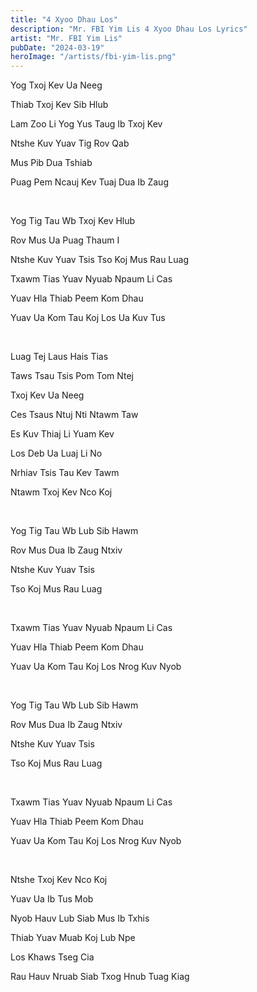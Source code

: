 ```yaml
---
title: "4 Xyoo Dhau Los"
description: "Mr. FBI Yim Lis 4 Xyoo Dhau Los Lyrics"
artist: "Mr. FBI Yim Lis"
pubDate: "2024-03-19"
heroImage: "/artists/fbi-yim-lis.png"
---
```


Yog Txoj Kev Ua Neeg

Thiab Txoj Kev Sib Hlub

Lam Zoo Li Yog Yus Taug Ib Txoj Kev

Ntshe Kuv Yuav Tig Rov Qab

Mus Pib Dua Tshiab

Puag Pem Ncauj Kev Tuaj Dua Ib Zaug

<br />

Yog Tig Tau Wb Txoj Kev Hlub

Rov Mus Ua Puag Thaum I

Ntshe Kuv Yuav Tsis Tso Koj Mus Rau Luag

Txawm Tias Yuav Nyuab Npaum Li Cas

Yuav Hla Thiab Peem Kom Dhau

Yuav Ua Kom Tau Koj Los Ua Kuv Tus

<br />

Luag Tej Laus Hais Tias

Taws Tsau Tsis Pom Tom Ntej

Txoj Kev Ua Neeg

Ces Tsaus Ntuj Nti Ntawm Taw

Es Kuv Thiaj Li Yuam Kev

Los Deb Ua Luaj Li No

Nrhiav Tsis Tau Kev Tawm

Ntawm Txoj Kev Nco Koj

<br />

Yog Tig Tau Wb Lub Sib Hawm

Rov Mus Dua Ib Zaug Ntxiv

Ntshe Kuv Yuav Tsis

Tso Koj Mus Rau Luag

<br />

Txawm Tias Yuav Nyuab Npaum Li Cas

Yuav Hla Thiab Peem Kom Dhau

Yuav Ua Kom Tau Koj Los Nrog Kuv Nyob

<br />

Yog Tig Tau Wb Lub Sib Hawm

Rov Mus Dua Ib Zaug Ntxiv

Ntshe Kuv Yuav Tsis

Tso Koj Mus Rau Luag

<br />

Txawm Tias Yuav Nyuab Npaum Li Cas

Yuav Hla Thiab Peem Kom Dhau

Yuav Ua Kom Tau Koj Los Nrog Kuv Nyob

<br />

Ntshe Txoj Kev Nco Koj

Yuav Ua Ib Tus Mob

Nyob Hauv Lub Siab Mus Ib Txhis

Thiab Yuav Muab Koj Lub Npe

Los Khaws Tseg Cia

Rau Hauv Nruab Siab Txog Hnub Tuag Kiag
